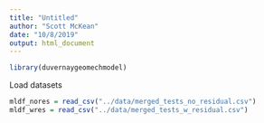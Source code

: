 ```yaml
---
title: "Untitled"
author: "Scott McKean"
date: "10/8/2019"
output: html_document
---
```


```r
library(duvernaygeomechmodel)
```

Load datasets

```r
mldf_nores = read_csv("../data/merged_tests_no_residual.csv")
mldf_wres = read_csv("../data/merged_tests_w_residual.csv")
```
